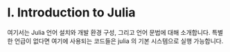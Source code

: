 # I. Introduction to Julia {.unnumbered}

여기서는 Julia 언어 설치와 개발 환경 구성, 그리고 언어 문법에 대해 소개합니다. 특별한 언급이 없다면 여기에 사용되는 코드들은 julia 의 기본 시스템으로 실행 가능합니다.




